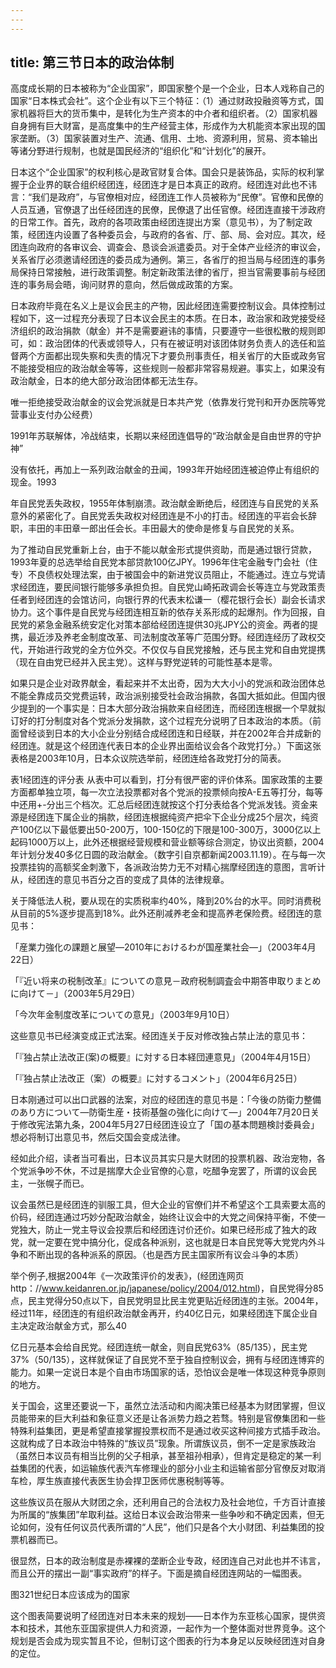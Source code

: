 ```yaml
---
---
---
```

title: 第三节日本的政治体制
---



高度成长期的日本被称为“企业国家”，即国家整个是一个企业，日本人戏称自己的国家“日本株式会社”。这个企业有以下三个特征：（1）通过财政投融资等方式，国家机器将巨大的货币集中，是转化为生产资本的中介者和组织者。（2）国家机器自身拥有巨大财富，是高度集中的生产经营主体，形成作为大机能资本家出现的国家垄断。（3）国家装置对生产、流通、信用、土地、资源利用，贸易、资本输出等诸分野进行规制，也就是国民经济的“组织化”和“计划化”的展开。

日本这个“企业国家”的权利核心是政官财复合体。国会只是装饰品，实际的权利掌握于企业界的联合组织经团连，经团连才是日本真正的政府。经团连对此也不讳言：“我们是政府”，与官僚相对应，经团连工作人员被称为“民僚”。官僚和民僚的人员互通，官僚退了出任经团连的民僚，民僚退了出任官僚。经团连直接干涉政府的日常工作。首先，政府的各项政策由经团连提出方案（意见书），为了制定政策，经团连内设置了各种委员会，与政府的各省、厅、部、局、会对应。其次，经团连向政府的各审议会、调查会、恳谈会派遣委员。对于全体产业经济的审议会，关系省厅必须邀请经团连的委员成为通例。第三，各省厅的担当局与经团连的事务局保持日常接触，进行政策调整。制定新政策法律的省厅，担当官需要事前与经团连的事务局会晤，询问财界的意向，然后做成政策的方案。

日本政府毕竟在名义上是议会民主的产物，因此经团连需要控制议会。具体控制过程如下，这一过程充分表现了日本议会民主的本质。在日本，政治家和政党接受经济组织的政治捐款（献金）并不是需要避讳的事情，只要遵守一些很松散的规则即可，如：政治团体的代表或领导人，只有在被证明对该团体财务负责人的选任和监督两个方面都出现失察和失责的情况下才要负刑事责任，相关省厅的大臣或政务官不能接受相应的政治献金等等，这些规则一般都非常容易规避。事实上，如果没有政治献金，日本的绝大部分政治团体都无法生存。

唯一拒绝接受政治献金的议会党派就是日本共产党（依靠发行党刊和开办医院等党营事业支付办公经费）

1991年苏联解体，冷战结束，长期以来经团连倡导的“政治献金是自由世界的守护神”

没有依托，再加上一系列政治献金的丑闻，1993年开始经团连被迫停止有组织的现金。1993

年自民党丢失政权，1955年体制崩溃。政治献金断绝后，经团连与自民党的关系意外的紧密化了。自民党丢失政权对经团连是不小的打击。经团连的平岩会长辞职，丰田的丰田章一郎出任会长。丰田最大的使命是修复与自民党的关系。

为了推动自民党重新上台，由于不能以献金形式提供资助，而是通过银行贷款，1993年夏的总选举给自民党本部贷款100亿JPY。1996年住宅金融专门会社（住专）不良债权处理法案，由于被国会中的新进党议员阻止，不能通过。连立与党请求经团连，要民间银行能够多承担负担。自民党山崎拓政调会长等连立与党政策责任者到经团连的会馆访问，向银行界的代表末松谦一（樱花银行会长）副会长请求协力。这个事件是自民党与经团连相互新的依存关系形成的起爆剂。作为回报，自民党的紧急金融系统安定化对策本部给经团连提供30兆JPY公的资金。两者的提携，最近涉及养老金制度改革、司法制度改革等广范围分野。经团连经历了政权交代，开始进行政党的全方位外交。不仅仅与自民党接触，还与民主党和自由党提携（现在自由党已经并入民主党）。这样与野党逆转的可能性基本是零。

如果只是企业对政界献金，看起来并不太出奇，因为大大小小的党派和政治团体总不能全靠成员交党费运转，政治派别接受社会政治捐款，各国大抵如此。但国内很少提到的一个事实是：日本大部分政治捐款来自经团连，而经团连根据一个早就拟订好的打分制度对各个党派分发捐款，这个过程充分说明了日本政治的本质。（前面曾经谈到日本的大小企业分别结合成经团连和日经联，并在2002年合并成新的经团连。就是这个经团连代表日本的企业界出面给议会各个政党打分。）下面这张表格是2003年10月，日本众议院选举前，经团连给各政党打分的简表。

表1经团连的评分表
从表中可以看到，打分有很严密的评价体系。国家政策的主要方面都单独立项，每一次立法投票都对各个党派的投票倾向按A-E五等打分，每等中还用+-分出三个档次。汇总后经团连就按这个打分表给各个党派发钱。资金来源是经团连下属企业的捐款，经团连根据纯资产把伞下企业分成25个层次，纯资产100亿以下最低要出50-200万，100-150亿的下限是100-300万，3000亿以上起码1000万以上，此外还根据经营规模和营业额等综合测定，协议出资额，2004年计划分发40多亿日圆的政治献金。（数字引自京都新闻2003.11.19）。在与每一次投票挂钩的高额奖金刺激下，各派政治势力无不对精心揣摩经团连的意图，言听计从，经团连的意见书百分之百的变成了具体的法律规章。

关于降低法人税，要从现在的实质税率约40%，降到20%台的水平。同时消费税从目前的5%逐步提高到18%。此外还削减养老金和提高养老保险费。经团连的意见书：

「産業力強化の課題と展望―2010年におけるわが国産業社会―」（2003年4月22日）

「『近い将来の税制改革』についての意見－政府税制調査会中期答申取りまとめに向けて－」（2003年5月29日）

「今次年金制度改革についての意見」（2003年9月10日）

这些意见书已经演变成正式法案。经团连关于反对修改独占禁止法的意见书：

「『独占禁止法改正(案)の概要』に対する日本経団連意見」（2004年4月15日）

「『独占禁止法改正（案）の概要』に対するコメント」（2004年6月25日）

日本刚通过可以出口武器的法案，对应的经团连的意见书是：「今後の防衛力整備のあり方について―防衛生産・技術基盤の強化に向けて―」2004年7月20日关于修改宪法第九条，2004年5月27日经团连设立了「国の基本問題検討委員会」想必将制订出意见书，然后交国会变成法律。

经如此介绍，读者当可看出，日本议员其实只是大财团的投票机器、政治宠物，各个党派争吵不休，不过是揣摩大企业官僚的心意，吃醋争宠罢了，所谓的议会民主，一张幌子而已。

议会虽然已是经团连的驯服工具，但大企业的官僚们并不希望这个工具索要太高的价码，经团连通过巧妙分配政治献金，始终让议会中的大党之间保持平衡，不使一党独大，防止一党主导议会投票后和经团连讨价还价。如果已经形成了独大的政党，就一定要在党中搞分化，促成各种派别，这也就是日本自民党等大党党内外斗争和不断出现的各种派系的原因。（也是西方民主国家所有议会斗争的本质）

举个例子,根据2004年《一次政策评价的发表》，(经团连网页http：//www.keidanren.or.jp/japanese/policy/2004/012.html)，自民党得分85点，民主党得分50点以下，自民党明显比民主党更贴近经团连的主张。2004年，经过11年，经团连的有组织政治献金再开，约40亿日元，如果经团连下属企业自主决定政治献金方式，那么40

亿日元基本会给自民党。经团连统一献金，则自民党63%（85/135），民主党37%（50/135），这样就保证了自民党不至于独自控制议会，拥有与经团连博弈的能力。如果一定说日本是个自由市场国家的话，恐怕议会是唯一体现这种竞争原则的地方。

关于国会，这里还要说一下，虽然立法活动和内阁决策已经基本为财团掌握，但议员能带来的巨大利益和象征意义还是让各派势力趋之若骛。特别是官僚集团和一些特殊利益集团，更是希望直接掌握投票权而不是通过收买这种间接方式插手政治。这就构成了日本政治中特殊的“族议员”现象。所谓族议员，倒不一定是家族政治（虽然日本议员有相当比例的父子相承，甚至祖孙相承），但肯定是稳定的某一利益集团的代表，如运输族代表汽车修理业的部分小业主和运输省部分官僚反对取消车检，厚生族直接代表医生协会捍卫医师优惠税制等等。

这些族议员在服从大财团之余，还利用自己的合法权力及社会地位，千方百计直接为所属的“族集团”牟取利益。这给日本议会政治带来一些争吵和不确定因素，但无论如何，没有任何议员代表所谓的“人民”，他们只是各个大小财团、利益集团的投票机器而已。

很显然，日本的政治制度是赤裸裸的垄断企业专政，经团连自己对此也并不讳言，而且公开的摆出一副“事实政府”的样子。下面是摘自经团连网站的一幅图表。

图321世纪日本应该成为的国家

这个图表简要说明了经团连对日本未来的规划——日本作为东亚核心国家，提供资本和技术，其他东亚国家提供人力和资源，一起作为一个整体面对世界竞争。这个规划是否会成为现实暂且不论，但制订这个图表的行为本身足以反映经团连对自身的定位。